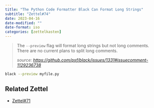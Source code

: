 ```yaml
---
title: "The Python Code Formatter Black Can Format Long Strings"
subtitle: "Zettel#74"
date: 2023-04-16
date-modified: ""
date-format: iso
categories: [zettelkasten]
---
```

> The `--preview` flag will format long strings but not long comments. There are no current plans to split long comments.
>
> *source: <https://github.com/psf/black/issues/1331#issuecomment-1129236738>*

```bash
black --preview myfile.py
```

## Related Zettel

* [Zettel#71](/zettel/71)
